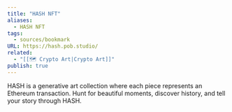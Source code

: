 ```yaml
---
title: "HASH NFT"
aliases:
  - HASH NFT
tags:
  - sources/bookmark
URL: https://hash.pob.studio/
related:
  - "[[🗺️ Crypto Art|Crypto Art]]"
publish: true
---
```


HASH is a generative art collection where each piece represents an Ethereum transaction. Hunt for beautiful moments, discover history, and tell your story through HASH.
